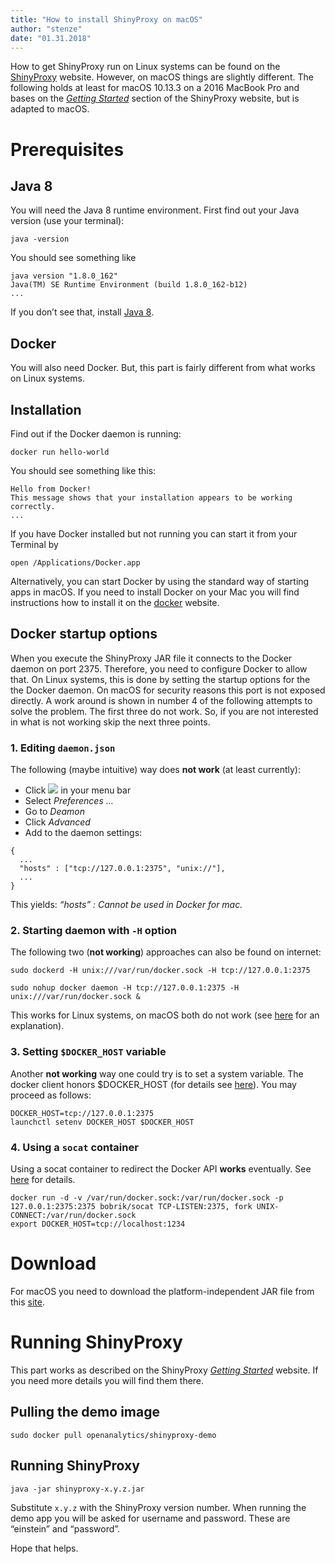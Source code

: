 ```yaml
---
title: "How to install ShinyProxy on macOS"
author: "stenze"
date: "01.31.2018"
---
```


How to get ShinyProxy run on Linux systems can be found on the 
[ShinyProxy](https://www.shinyproxy.io) website. However, on macOS things are 
slightly different. The following holds at least for macOS 10.13.3 on a 2016 
MacBook Pro and bases on the 
[_Getting Started_](https://www.shinyproxy.io/getting-started/) section of the
ShinyProxy website, but is adapted to macOS.

# Prerequisites

## Java 8
You will need the Java 8 runtime environment. First find out your Java version 
(use your terminal):
```{}
java -version
```
You should see something like
```{}
java version "1.8.0_162"
Java(TM) SE Runtime Environment (build 1.8.0_162-b12)
...
```
If you don't see that, install [Java 8](http://www.oracle.com/technetwork/java/javase/downloads/jdk8-downloads-2133151.html).

## Docker 
You will also need Docker. But, this part is fairly different from what 
works on Linux systems.

## Installation
Find out if the Docker daemon is running:
```{}
docker run hello-world
```
You should see something like this:
```{}
Hello from Docker!
This message shows that your installation appears to be working correctly.
...
```
If you have Docker installed but not running you can start it from your Terminal 
by
```{}
open /Applications/Docker.app
```
Alternatively, you can start Docker by using the standard way of starting apps
in macOS. If you need to install Docker on your Mac you will find instructions 
how to install it on the [docker](https://docs.docker.com/docker-for-mac/install/)
website.

## Docker startup options
When you execute the ShinyProxy JAR file it connects to the Docker daemon on
port 2375. Therefore, you need to configure Docker to allow that. On Linux 
systems, this is done by setting the startup options for the  the Docker daemon.
On macOS for security reasons this port is not exposed directly. A work around
is shown in number 4 of the following attempts to solve the problem. The first
three do not work. So, if you are not interested in what is not working skip 
the next three points.


### 1. Editing `daemon.json`
The following (maybe intuitive) way does __not work__ (at least currently):

- Click ![](../img/docker-whale.png) in your menu bar
- Select _Preferences ..._
- Go to _Deamon_
- Click _Advanced_
- Add to the daemon settings:

```{}
{
  ...
  "hosts" : ["tcp://127.0.0.1:2375", "unix://"],
  ...
}
```

This yields: _"hosts" : Cannot be used in Docker for mac._

### 2. Starting daemon with `-H` option
The following two (__not working__)  approaches can also be found on internet:
```{}
sudo dockerd -H unix:///var/run/docker.sock -H tcp://127.0.0.1:2375

sudo nohup docker daemon -H tcp://127.0.0.1:2375 -H unix:///var/run/docker.sock &
```
This works for Linux systems, on macOS both do not work (see 
[here](https://github.com/docker/for-mac/issues/2267) for an explanation).

### 3. Setting `$DOCKER_HOST` variable
Another __not working__ way one could try is to set a system variable. The 
docker client honors $DOCKER_HOST (for details see 
[here](https://docs.docker.com/engine/reference/commandline/dockerd/#daemon-socket-option)). 
You may proceed as follows:
```{}
DOCKER_HOST=tcp://127.0.0.1:2375
launchctl setenv DOCKER_HOST $DOCKER_HOST
```

### 4. Using a `socat` container
Using a socat container to redirect the Docker API __works__ eventually. See
[here](https://github.com/docker/for-mac/issues/770) for details.
```{}
docker run -d -v /var/run/docker.sock:/var/run/docker.sock -p 127.0.0.1:2375:2375 bobrik/socat TCP-LISTEN:2375, fork UNIX-CONNECT:/var/run/docker.sock
export DOCKER_HOST=tcp://localhost:1234
```

# Download
For macOS you need to download the platform-independent JAR file from this 
[site](https://www.shinyproxy.io/downloads/).

# Running ShinyProxy
This part works as described on the ShinyProxy 
[_Getting Started_](https://www.shinyproxy.io/getting-started/#running-shinyproxy) 
website. If you need more details you will find them there.

## Pulling the demo image
```{}
sudo docker pull openanalytics/shinyproxy-demo
```

## Running ShinyProxy
```{}
java -jar shinyproxy-x.y.z.jar
```
Substitute `x.y.z` with the ShinyProxy version number. When running the demo app
you will be asked for username and password. These are "einstein" and "password".

Hope that helps.
